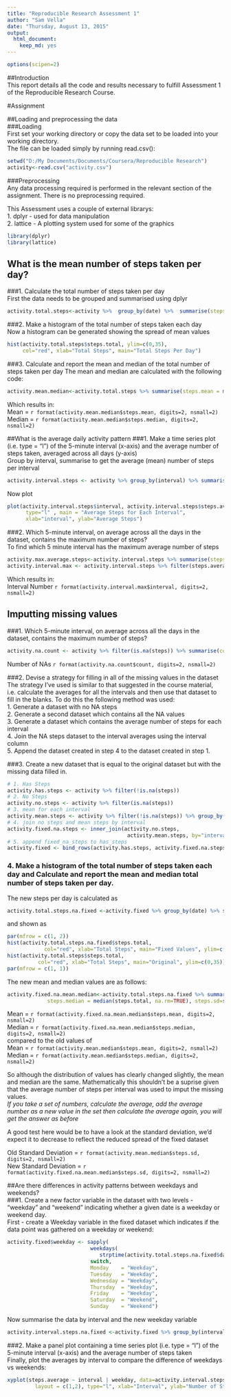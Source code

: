 ```yaml
---
title: "Reproducible Research Assessment 1"
author: "Sam Vella"
date: "Thursday, August 13, 2015"
output:
  html_document:
    keep_md: yes
---
```


```r
options(scipen=2)
```
##Introduction  
This report details all the code and results necessary to fulfill Assessment 1 of the Reproducible Research Course.  

#Assignment  
  
##Loading and preprocessing the data  
###Loading  
First set your working directory or copy the data set to be loaded into your working directory.  
The file can be loaded simply by running read.csv():
```r
setwd("D:/My Documents/Documents/Coursera/Reproducible Research")
activity<-read.csv("activity.csv")
```

###Preprocessing  
Any data processing required is performed in the relevant section of the assignment. There is no preprocessing required.

This Assessment uses a couple of external librarys:  
1. dplyr - used for data manipulation  
2. lattice - A plotting system used for some of the graphics  

```r
library(dplyr)
library(lattice)
```

## What is the mean number of steps taken per day?  
###1. Calculate the total number of steps taken per day  
First the data needs to be grouped and summarised using dplyr
```r
activity.total.steps<-activity %>%  group_by(date) %>%  summarise(steps.total=sum(steps))
```

###2. Make a histogram of the total number of steps taken each day  
Now a histogram can be generated showing the spread of mean values  
```r
hist(activity.total.steps$steps.total, ylim=c(0,35), 
     col="red", xlab="Total Steps", main="Total Steps Per Day")
```

###3. Calculate and report the mean and median of the total number of steps taken per day 
The mean and median are calculated with the following code:  
```r
activity.mean.median<-activity.total.steps %>% summarise(steps.mean = mean(steps.total, na.rm=TRUE), steps.median = median(steps.total, na.rm=TRUE), steps.sd=sd(steps.total, na.rm=TRUE))
```

Which results in:  
Mean = `r format(activity.mean.median$steps.mean, digits=2, nsmall=2) `  
Median = `r format(activity.mean.median$steps.median, digits=2, nsmall=2) `


##What is the average daily activity pattern
###1. Make a time series plot (i.e. type = "l") of the 5-minute interval (x-axis) and the average number of steps taken, averaged across all days (y-axis)  
Group by interval, summarise to get the average (mean) number of steps per interval
```r
activity.interval.steps <- activity %>% group_by(interval) %>% summarise(steps.average = mean(steps, na.rm=TRUE))
```

Now plot  
```r
plot(activity.interval.steps$interval, activity.interval.steps$steps.average, 
	  type="l" , main = "Average Steps for Each Interval", 
	  xlab="interval", ylab="Average Steps")
```

###2. Which 5-minute interval, on average across all the days in the dataset, contains the maximum number of steps?  
To find which 5 minute interval has the maximum average number of steps
```r
activity.max.average.steps<-activity.interval.steps %>% summarise(steps.average.max=max(steps.average))
activity.interval.max <- activity.interval.steps %>% filter(steps.average == activity.max.average.steps$steps.average.max)
```
Which results in:  
Interval Number `r format(activity.interval.max$interval, digits=2, nsmall=2) `  


## Imputting missing values

###1. Which 5-minute interval, on average across all the days in the dataset, contains the maximum number of steps?  
```r
activity.na.count <- activity %>% filter(is.na(steps)) %>% summarise(count=n())
```
  
Number of NAs `r format(activity.na.count$count, digits=2, nsmall=2) `    
  
###2. Devise a strategy for filling in all of the missing values in the dataset    
The strategy I've used is similar to that suggested in the course material, i.e. calculate the averages for all the intervals 
and then use that dataset to fill in the blanks.
To do this the following method was used:  
1. Generate a dataset with no NA steps  
2. Generate a second dataset which contains all the NA values  
3. Generate a dataset which contains the average number of steps for each interval  
4. Join the NA steps dataset to the interval averages using the interval column  
5. Append the dataset created in step 4 to the dataset created in step 1.  

###3. Create a new dataset that is equal to the original dataset but with the missing data filled in.  
```r
# 1. Has Steps
activity.has.steps <- activity %>% filter(!is.na(steps))
# 2. No Steps
activity.no.steps <- activity %>% filter(is.na(steps))
# 3. mean for each interval
activity.mean.steps <- activity %>% filter(!is.na(steps)) %>% group_by(interval) %>% summarise(steps.mean = mean(steps))
# 4. join no steps and mean steps by interval
activity.fixed.na.steps <- inner_join(activity.no.steps, 
	                                   activity.mean.steps, by="interval") %>%  select(steps=steps.mean, date, interval)
# 5. append fixed_na_steps to has_steps
activity.fixed <- bind_rows(activity.has.steps, activity.fixed.na.steps)
```

### 4. Make a histogram of the total number of steps taken each day and Calculate and report the mean and median total number of steps taken per day.  
The new steps per day is calculated as  
```r
activity.total.steps.na.fixed <-activity.fixed %>% group_by(date) %>% summarise(steps.total=sum(steps))
```

and shown as  
```r
par(mfrow = c(1, 2))
hist(activity.total.steps.na.fixed$steps.total, 
	        col="red", xlab="Total Steps", main="Fixed Values", ylim=c(0,35))
hist(activity.total.steps$steps.total, 
          col="red", xlab="Total Steps", main="Original", ylim=c(0,35))
par(mfrow = c(1, 1))
```


The new mean and median values are as follows:

```r
activity.fixed.na.mean.median<-activity.total.steps.na.fixed %>% summarise(steps.mean = mean(steps.total, na.rm=TRUE), 
	         steps.median = median(steps.total, na.rm=TRUE), steps.sd=sd(steps.total, na.rm=TRUE))
```


Mean = `r format(activity.fixed.na.mean.median$steps.mean, digits=2, nsmall=2) `  
Median = `r format(activity.fixed.na.mean.median$steps.median, digits=2, nsmall=2) `  
compared to the old values of  
Mean = `r format(activity.mean.median$steps.mean, digits=2, nsmall=2) `  
Median = `r format(activity.mean.median$steps.median, digits=2, nsmall=2) `  
  
So although the distribution of values has clearly changed slightly, the mean and median are the same. Mathematically this shouldn't be a suprise given that the average number of steps per interval was used to imput the missing values.  
*If you take a set of numbers, calculate the average, add the average number as a new value in the set then calculate the average again, you will get the answer as before*

A good test here would be to have a look at the standard deviation, we'd expect it to decrease to reflect the reduced spread of the fixed dataset
  
Old Standard Deviation = `r format(activity.mean.median$steps.sd, digits=2, nsmall=2) `  
New Standard Deviation = `r format(activity.fixed.na.mean.median$steps.sd, digits=2, nsmall=2) `


##Are there differences in activity patterns between weekdays and weekends?  
###1. Create a new factor variable in the dataset with two levels - "weekday" and "weekend" indicating whether a given date is a weekday or weekend day.  
First - create a Weekday variable in the fixed dataset which indicates if the data point was gathered on a weekday or weekend:  
```r
activity.fixed$weekday <- sapply(
	                       weekdays(
	                       	  strptime(activity.total.steps.na.fixed$date, "%Y-%m-%d")), 
	                       switch, 
	                       Monday    = "Weekday", 
	                       Tuesday   = "Weekday", 
	                       Wednesday = "Weekday", 
	                       Thursday  = "Weekday", 
	                       Friday    = "Weekday", 
	                       Saturday  = "Weekend", 
	                       Sunday    = "Weekend")
```

  
Now summarise the data by interval and the new weekday variable  
```r
activity.interval.steps.na.fixed <-activity.fixed %>% group_by(interval, weekday) %>% summarise(steps.average = mean(steps, na.rm=TRUE))
```

###2. Make a panel plot containing a time series plot (i.e. type = "l") of the 5-minute interval (x-axis) and the average number of steps taken  
Finally, plot the averages by interval to compare the difference of weekdays vs weekends:  
```r
xyplot(steps.average ~ interval | weekday, data=activity.interval.steps.na.fixed, 
	     layout = c(1,2), type="l", xlab="Interval", ylab="Number of Steps")
```
